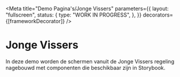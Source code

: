 
<Meta
  title="Demo Pagina's/Jonge Vissers"
  parameters={{
    layout: "fullscreen",
    status: {
      type: "WORK IN PROGRESS",
    },
  }}
  decorators={[frameworkDecorator]}
/>

# Jonge Vissers

In deze demo worden de schermen vanuit de Jonge Vissers regeling nagebouwd met componenten die beschikbaar zijn in Storybook.

<Canvas>
  <Story name="Aanvraag 1">
    <Aanvraag1 />
  </Story>
</Canvas>

